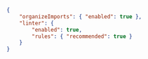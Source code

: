 
```json title="biome.json"
{
	"organizeImports": { "enabled": true },
	"linter": {
		"enabled": true,
		"rules": { "recommended": true }
	}
}

```

